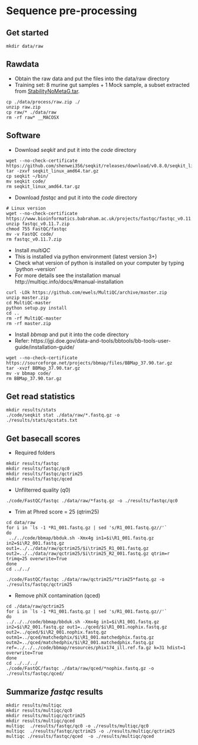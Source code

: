 # Sequence pre-processing

## Get started
```{}
mkdir data/raw 
```

## Rawdata
* Obtain the raw data and put the files into the data/raw directory
* Training set: 8 murine gut samples + 1 Mock sample, a subset extracted from [StabilityNoMetaG.tar](https://www.mothur.org/MiSeqDevelopmentData).  

```{}
cp ./data/process/raw.zip ./
unzip raw.zip
cp raw/* ./data/raw
rm -rf raw* __MACOSX
```

## Software
* Download *seqkit* and put it into the *code* directory
```{}
wget --no-check-certificate https://github.com/shenwei356/seqkit/releases/download/v0.8.0/seqkit_linux_amd64.tar.gz
tar -zxvf seqkit_linux_amd64.tar.gz
cp seqkit ~/bin/
mv seqkit code/
rm seqkit_linux_amd64.tar.gz
```

* Download *fastqc* and put it into the *code* directory
```{}
# Linux version
wget --no-check-certificate https://www.bioinformatics.babraham.ac.uk/projects/fastqc/fastqc_v0.11.7.zip
unzip fastqc_v0.11.7.zip
chmod 755 FastQC/fastqc
mv -v FastQC code/
rm fastqc_v0.11.7.zip
```

* Install *multiQC*
* This is installed via python environment (latest version 3+)
* Check what version of python is installed on your computer by typing 'python --version'
* For more details see the installation manual http://multiqc.info/docs/#manual-installation
```{}
curl -LOk https://github.com/ewels/MultiQC/archive/master.zip
unzip master.zip
cd MultiQC-master
python setup.py install
cd ..
rm -rf MultiQC-master
rm -rf master.zip
```

* Install *bbmap* and put it into the code directory
* Refer: https://jgi.doe.gov/data-and-tools/bbtools/bb-tools-user-guide/installation-guide/
```{}
wget --no-check-certificate https://sourceforge.net/projects/bbmap/files/BBMap_37.90.tar.gz
tar -xvzf BBMap_37.90.tar.gz
mv -v bbmap code/
rm BBMap_37.90.tar.gz
```

## Get read statistics
```{}
mkdir results/stats
./code/seqkit stat ./data/raw/*.fastq.gz -o ./results/stats/qcstats.txt
```

## Get basecall scores
* Required folders
```{}
mkdir results/fastqc
mkdir results/fastqc/qc0
mkdir results/fastqc/qctrim25
mkdir results/fastqc/qced
```

* Unfilterred quality (q0)
```{}
./code/FastQC/fastqc ./data/raw/*fastq.gz -o ./results/fastqc/qc0
```

* Trim at Phred score = 25 (qtrim25)
```{}
cd data/raw
for i in `ls -1 *R1_001.fastq.gz | sed 's/R1_001.fastq.gz//'`
do
 ../../code/bbmap/bbduk.sh -Xmx4g in1=$i\R1_001.fastq.gz in2=$i\R2_001.fastq.gz out1=../../data/raw/qctrim25/$i\trim25_R1_001.fastq.gz out2=../../data/raw/qctrim25/$i\trim25_R2_001.fastq.gz qtrim=r trimq=25 overwrite=True
done
cd ../../

./code/FastQC/fastqc ./data/raw/qctrim25/*trim25*fastq.gz -o ./results/fastqc/qctrim25
```

* Remove phiX contamination (qced)
```{}
cd ./data/raw/qctrim25
for i in `ls -1 *R1_001.fastq.gz | sed 's/R1_001.fastq.gz//'`
do
../../../code/bbmap/bbduk.sh -Xmx4g in1=$i\R1_001.fastq.gz in2=$i\R2_001.fastq.gz out1=../qced/$i\R1_001.nophix.fastq.gz out2=../qced/$i\R2_001.nophix.fastq.gz outm1=../qced/matchedphix/$i\R1_001.matchedphix.fastq.gz outm2=../qced/matchedphix/$i\R2_001.matchedphix.fastq.gz ref=../../../code/bbmap/resources/phix174_ill.ref.fa.gz k=31 hdist=1 overwrite=True
done
cd ../../../
./code/FastQC/fastqc ./data/raw/qced/*nophix.fastq.gz -o ./results/fastqc/qced/
```

## Summarize *fastqc* results
```{}
mkdir results/multiqc
mkdir results/multiqc/qc0
mkdir results/multiqc/qctrim25
mkdir results/multiqc/qced
multiqc  ./results/fastqc/qc0 -o ./results/multiqc/qc0
multiqc  ./results/fastqc/qctrim25 -o ./results/multiqc/qctrim25
multiqc ./results/fastqc/qced  -o ./results/multiqc/qced
```

